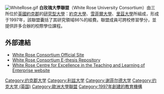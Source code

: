 {{Otheruses|subject=由三所位於[[英國|英國]][[約克郡|約克郡]]的[[研究型大學|研究型大學]]：[[英國約克大學|約克大學]]、[[雪菲爾大學|雪菲爾大學]]、[[里茲大學|里茲大學]]所組成的大學聯盟|白玫瑰 (消歧義)}}
[[File:WhiteRose.gif|right]]
'''白玫瑰大學聯盟'''（White Rose University Consortium）由三所位於[[英國|英國]][[約克郡|約克郡]]的[[研究型大學|研究型大學]]：[[英國約克大學|約克大學]]、[[雪菲爾大學|雪菲爾大學]]、[[里茲大學|里茲大學]]所組成，形成于1997年，該聯盟囊括了其研究領域86%的經費。聯盟成員可跨校修習學分，並提供許多合辦的校際學位課程。

== 外部連結 ==
* [http://www.whiterose.ac.uk White Rose Consortium Official Site] {{Wayback|url=http://www.whiterose.ac.uk/ |date=20210411200210 }}
* [http://etheses.whiterose.ac.uk/ White Rose Consortium E-thesis Repository] {{Wayback|url=http://etheses.whiterose.ac.uk/ |date=20210412233752 }}
* [https://web.archive.org/web/20080522025304/http://www.whiterose.ac.uk/ProjectDetail.aspx?id=55 White Rose Centre for Excellence in the Teaching and Learning of Enterprise website]
{{University associations and groupings in the United Kingdom}}

[[Category:约克郡大学|Category:约克郡大学]]
[[Category:利兹大学|Category:利兹大学]]
[[Category:谢菲尔德大学|Category:谢菲尔德大学]]
[[Category:约克大学_(英国)|Category:约克大学 (英国)]]
[[Category:歐洲大學聯盟|Category:歐洲大學聯盟]]
[[Category:1997年創建的教育機構|Category:1997年創建的教育機構]]